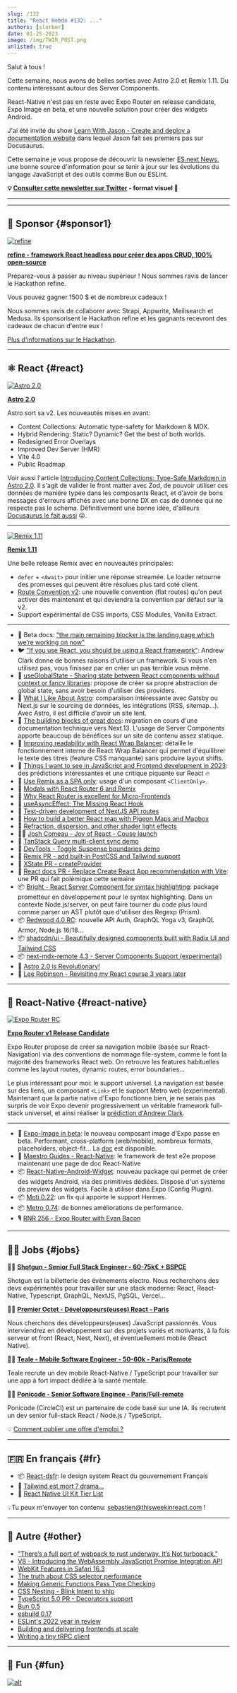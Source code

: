 ```yaml
---
slug: /132
title: "React Hebdo #132: ..."
authors: [slorber]
date: 01-25-2023
image: /img/TWIR_POST.png
unlisted: true
---
```


Salut à tous !

Cette semaine, nous avons de belles sorties avec Astro 2.0 et Remix 1.11. Du contenu intéressant autour des Server Components.

React-Native n'est pas en reste avec Expo Router en release candidate, Expo Image en beta, et une nouvelle solution pour créer des widgets Android.

J'ai été invité du show [Learn With Jason - Create and deploy a documentation website](https://www.learnwithjason.dev/create-and-deploy-a-documentation-website?utm_source=thisweekinreact) dans lequel Jason fait ses premiers pas sur Docusaurus.

Cette semaine je vous propose de découvrir la newsletter [ES.next News](http://esnextnews.com/?utm_source=thisweekinreact), une bonne source d'information pour se tenir à jour sur les évolutions du langage JavaScript et des outils comme Bun ou ESLint.

<!-- truncate -->

**💡 [Consulter cette newsletter sur Twitter](https://slo.im/thread) - format visuel 🎨**

---


<Support />

---

## 💸 Sponsor {#sponsor1}

[![refine](/emails/issues/132/refine.png)](https://github.com/refinedev/refine)

[**refine - framework React headless pour créer des apps CRUD, 100% open-source**](https://github.com/refinedev/refine)

Préparez-vous à passer au niveau supérieur ! Nous sommes ravis de lancer le Hackathon refine.

Vous pouvez gagner 1500 $ et de nombreux cadeaux !

Nous sommes ravis de collaborer avec Strapi, Appwrite, Meilisearch et Medusa. Ils sponsorisent le Hackathon refine et les gagnants recevront des cadeaux de chacun d'entre eux !

[Plus d'informations sur le Hackathon](https://refine.dev/blog/refine-hackathon/).

---

## ⚛️ React {#react}

[![Astro 2.0](/emails/issues/132/astro2.jpg)](https://astro.build/blog/astro-2/)

**[Astro 2.0](https://astro.build/blog/astro-2/)**

Astro sort sa v2. Les nouveautés mises en avant:

- Content Collections: Automatic type-safety for Markdown & MDX.
- Hybrid Rendering: Static? Dynamic? Get the best of both worlds.
- Redesigned Error Overlays
- Improved Dev Server (HMR)
- Vite 4.0
- Public Roadmap

Voir aussi l'article [Introducing Content Collections: Type-Safe Markdown in Astro 2.0](https://astro.build/blog/introducing-content-collections/). Il s'agit de valider le front matter avec Zod, de pouvoir utiliser ces données de manière typée dans les composants React, et d'avoir de bons messages d'erreurs affichés avec une bonne DX en cas de donnée qui ne respecte pas le schema. Définitivement une bonne idée, d'ailleurs [Docusaurus le fait aussi](https://github.com/facebook/docusaurus/issues/4591) 😜.

---

[![Remix 1.11](/emails/issues/132/remix0.11.jpg)](https://github.com/remix-run/remix/releases/tag/remix%401.11.0)

**[Remix 1.11](https://github.com/remix-run/remix/releases/tag/remix%401.11.0)**

Une belle release Remix avec en nouveautés principales:

- `defer` + `<Await>` pour initier une réponse streamée. Le loader retourne des promesses qui peuvent être résolues plus tard coté client.
- [Route Convention v2](https://remix.run/docs/en/v1/file-conventions/route-files-v2): une nouvelle convention (flat routes) qu'on peut activer dès maintenant et qui deviendra la convention par défaut sur la v2.
- Support expérimental de CSS imports, CSS Modules, Vanilla Extract.

---

- 📖 Beta docs: ["the main remaining blocker is the landing page which we’re working on now"](https://twitter.com/dan_abramov/status/1617543301477060608)
- 🐦 ["If you use React, you should be using a React framework"](https://twitter.com/acdlite/status/1617611126514266112): Andrew Clark donne de bonnes raisons d'utiliser un framework. Si vous n'en utilisez pas, vous finissez par en créer un pas terrible vous même.
- 📜 [useGlobalState - Sharing state between React components without context or fancy libraries](https://yoavik.com/snippets/use-global-state): propose de créer sa propre abstraction de global state, sans avoir besoin d'utiliser des providers.
- 📜 [What I Like About Astro](https://www.macarthur.me/posts/what-i-like-about-astro): comparaison intéressante avec Gatsby ou Next.js sur le sourcing de données, les intégrations (RSS, sitemap...). Avec Astro, il est difficile d'avoir un site lent.
- 📜 [The building blocks of great docs](https://www.mux.com/blog/the-building-blocks-of-great-docs): migration en cours d'une documentation technique vers Next.13. L'usage de Server Components apporte beaucoup de bénéfices sur un site de contenu assez statique.
- 📜 [Improving readability with React Wrap Balancer](https://vercel.com/blog/react-wrap-balancer): détaille le fonctionnement interne de React Wrap Balancer qui permet d'équilibrer le texte des titres (feature CSS manquante) sans produire layout shifts.
- 📜 [Things I want to see in JavaScript and Frontend development in 2023](https://paularmstrong.dev/blog/2023/01/20/javascript-and-frontend-things-to-see-in-2023/): des prédictions intéressantes et une critique piquante sur React 🔥
- 📜 [Use Remix as a SPA only](https://sergiodxa.com/articles/use-remix-as-a-spa-only): usage d'un composant `<ClientOnly>`.
- 📜 [Modals with React Router 6 and Remix](https://dev.to/infoxicator/modals-with-react-router-6-and-remix-1e35)
- 📜 [Why React Router is excellent for Micro-Frontends](https://dev.to/infoxicator/why-react-router-is-excellent-for-micro-frontends-2a21)
- 📜 [useAsyncEffect: The Missing React Hook](https://marmelab.com/blog/2023/01/11/use-async-effect-react.html)
- 📜 [Test-driven development of NextJS API routes](https://massimilianomirra.com/notes/test-driven-development-of-nextjs-api-routes)
- 📜 [How to build a better React map with Pigeon Maps and Mapbox](https://evilmartians.com/chronicles/how-to-build-a-better-react-map-with-pigeon-maps-and-mapbox)
- 📜 [Refraction, dispersion, and other shader light effects](https://blog.maximeheckel.com/posts/refraction-dispersion-and-other-shader-light-effects/)
- 🧑‍🎓 [Josh Comeau - Joy of React - Couse launch](https://twitter.com/JoshWComeau/status/1617553220242661377)
- 🎨 [TanStack Query multi-client sync demo](https://twitter.com/aryan__deora/status/1616097346558754819)
- 🎨 [DevTools - Toggle Suspense boundaries demo](https://twitter.com/delba_oliveira/status/1617205554547683328)
- 👀 [Remix PR - add built-in PostCSS and Tailwind support](https://github.com/remix-run/remix/pull/5229)
- 👀 [XState PR - createProvider](https://twitter.com/DavidKPiano/status/1617537783018422273)
- 👀 [React docs PR - Replace Create React App recommendation with Vite](https://github.com/reactjs/reactjs.org/pull/5487): une PR qui fait polémique cette semaine
- 📦 [Bright - React Server Component for syntax highlighting](https://github.com/code-hike/bright): package prometteur en développement pour le syntax highlighting. Dans un contexte Node.js/server, on peut faire tourner du code plus lourd comme parser un AST plutôt que d'utiliser des Regexp (Prism).
- 📦 [Redwood 4.0 RC](https://twitter.com/RedwoodJS/status/1616002999729389568): nouvelle API Auth, GraphQL Yoga v3, GraphQL Armor, Node.js 16/18...
- 📦 [shadcdn/ui - Beautifully designed components built with Radix UI and Tailwind CSS](https://twitter.com/shadcn/status/1617916719242293248)
- 📦 [next-mdx-remote 4.3 - Server Components Support (experimental)](https://github.com/hashicorp/next-mdx-remote/releases/tag/v4.3.0)
- 🎥 [Astro 2.0 is Revolutionary!](https://www.youtube.com/watch?v=gi4c7fbeURc)
- 🎥 [Lee Robinson - Revisiting my React course 3 years later](https://www.youtube.com/watch?v=DQk0TWmgYXw)

<SubscribeFormEmbed />

---

## 📱 React-Native {#react-native}

[![Expo Router RC](/emails/issues/132/expo-router.jpg)](https://blog.expo.dev/announcing-the-expo-router-v1-release-candidate-c5680b88a18c)

**[Expo Router v1 Release Candidate](https://blog.expo.dev/announcing-the-expo-router-v1-release-candidate-c5680b88a18c)**

Expo Router propose de créer sa navigation mobile (basée sur React-Navigation) via des conventions de nommage file-system, comme le font la majorité des frameworks React web. On retrouve les features habituelles comme les layout routes, dynamic routes, error boundaries...

Le plus intéressant pour moi: le support universel. La navigation est basée sur des liens, un composant `<Link>` et le support Metro web (experimental). Maintenant que la partie native d'Expo fonctionne bien, je ne serais pas surpris de voir Expo devenir progressivement un véritable framework full-stack universel, et ainsi réaliser la [prédiction d'Andrew Clark](https://twitter.com/acdlite/status/1489755769876754434).

---

- 👀 [Expo-Image in beta](https://twitter.com/JI/status/1616337848558551041): le nouveau composant image d'Expo passe en beta. Performant, cross-platform (web/mobile), nombreux formats, placeholders, object-fit... La [doc](https://docs.expo.dev/versions/unversioned/sdk/image/) est disponible.
- 📖 [Maestro Guides - React-Native](https://maestro.mobile.dev/platform-support/react-native): le framework de test e2e propose maintenant une page de doc React-Native
- 📦 [React-Native-Android-Widget](https://saleksovski.github.io/react-native-android-widget/): nouveau package qui permet de créer des widgets Android, via des primitives dédiées. Dispose d'un système de preview des widgets. Facile à utiliser dans Expo (Config Plugin).
- 📦 [Moti 0.22](https://twitter.com/FernandoTheRojo/status/1616583066054545408): un fix qui apporte le support Hermes.
- 📦 [Metro 0.74](https://github.com/facebook/metro/releases/tag/v0.74.0): de bonnes améliorations de performance.
- 🎙️ [RNR 256 - Expo Router with Evan Bacon](https://reactnativeradio.com/episodes/rnr-256-expo-router-with-evan-bacon)

---

## 🧑‍💻 Jobs {#jobs}

🧑‍💼 [**Shotgun - Senior Full Stack Engineer - 60-75k€ + BSPCE**](https://shotgun.teamtailor.com/jobs/1981578-senior-full-stack-engineer)

Shotgun est la billetterie des évènements electro. Nous recherchons des devs expérimentés pour travailler sur une stack moderne: React, React-Native, Typescript, GraphQL, NextJS, PgSQL, Vercel...

🧑‍💼 [**Premier Octet - Développeurs(euses) React - Paris**](https://www.premieroctet.com/jobs)

Nous cherchons des développeurs(euses) JavaScript passionnés. Vous interviendrez en développement sur des projets variés et motivants, à la fois serveur et front (React, Nest, Next), et éventuellement mobile (React Native).

🧑‍💼 [**Teale - Mobile Software Engineer - 50-60k - Paris/Remote**](https://sebastienlorber.mylittleteam.com/teale/multifunctional/mobile-software-engineer)

Teale recrute un dev mobile React-Native / TypeScript pour travailler sur une app à fort impact dédiée à la santé mentale.

🧑‍💼 [**Ponicode - Senior Software Enginee - Paris/Full-remote**](https://sebastienlorber.mylittleteam.com/ponicode/multifunctional/senior-software-engineer)

Ponicode (CircleCI) est un partenaire de code basé sur une IA. Ils recrutent un dev senior full-stack React / Node.js / TypeScript.

💡 [Comment publier une offre d'emploi ?](https://thisweekinreact.com/fr/sponsor)

---

## 🇫🇷 En français {#fr}

- 📦 [React-dsfr](https://github.com/codegouvfr/react-dsfr/blob/main/README.fr.md): le design system React du gouvernement Français
- 🎥 [Tailwind est mort ? drama...](https://www.youtube.com/watch?v=Oz2jVL7c0do)
- 🎥 [React Native UI Kit Tier List](https://www.youtube.com/watch?v=edbdQ7KzqHE)

💡Tu peux m'envoyer ton contenu: [sebastien@thisweekinreact.com](mailto:sebastien@thisweekinreact.com?subject=Contenu%20en%20fran%C3%A7ais) !

---

## 🔀 Autre {#other}

- ["There’s a full port of webpack to rust underway. It’s Not turbopack."](https://twitter.com/ScriptedAlchemy/status/1617815340905553921)
- [V8 - Introducing the WebAssembly JavaScript Promise Integration API](https://v8.dev/blog/jspi)
- [WebKit Features in Safari 16.3](https://webkit.org/blog/13691/webkit-features-in-safari-16-3/)
- [The truth about CSS selector performance](https://blogs.windows.com/msedgedev/2023/01/17/the-truth-about-css-selector-performance/)
- [Making Generic Functions Pass Type Checking](https://type-level-typescript.com/articles/making-generic-functions-pass-type-checking)
- [CSS Nesting - Blink Intent to ship](https://twitter.com/sebastienlorber/status/1617882799100526595)
- [TypeScript 5.0 PR - Decorators support](https://twitter.com/robpalmer2/status/1616215250055090187)
- [Bun 0.5](https://bun.sh/blog/bun-v0.5.0)
- [esbuild 0.17](https://github.com/evanw/esbuild/releases/tag/v0.17.0)
- [ESLint's 2022 year in review](https://eslint.org/blog/2023/01/eslint-2022-year-review/)
- [Building and delivering frontends at scale](https://frontendmastery.com/posts/building-and-serving-frontends-at-scale/)
- [Writing a tiny tRPC client](https://trpc.io/blog/tinyrpc-client)

---

## 🤭 Fun {#fun}

[![alt](/emails/issues/132/meme.jpg)](https://twitter.com/fireship_dev/status/1617708616496345088)
